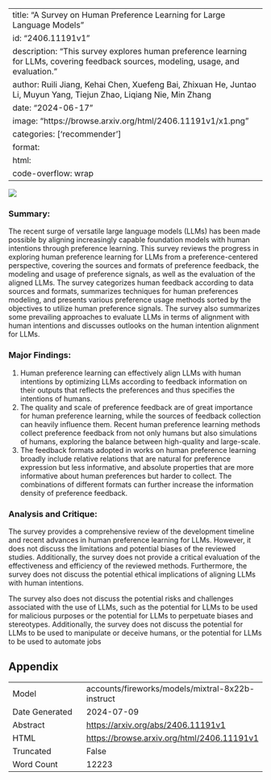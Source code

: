 
---
title: "A Survey on Human Preference Learning for Large Language Models"
id: "2406.11191v1"
description: "This survey explores human preference learning for LLMs, covering feedback sources, modeling, usage, and evaluation."
author: Ruili Jiang, Kehai Chen, Xuefeng Bai, Zhixuan He, Juntao Li, Muyun Yang, Tiejun Zhao, Liqiang Nie, Min Zhang
date: "2024-06-17"
image: "https://browse.arxiv.org/html/2406.11191v1/x1.png"
categories: ['recommender']
format:
  html:
    code-overflow: wrap
---

![](https://browse.arxiv.org/html/2406.11191v1/x1.png)

### Summary:

The recent surge of versatile large language models (LLMs) has been made possible by aligning increasingly capable foundation models with human intentions through preference learning. This survey reviews the progress in exploring human preference learning for LLMs from a preference-centered perspective, covering the sources and formats of preference feedback, the modeling and usage of preference signals, as well as the evaluation of the aligned LLMs. The survey categorizes human feedback according to data sources and formats, summarizes techniques for human preferences modeling, and presents various preference usage methods sorted by the objectives to utilize human preference signals. The survey also summarizes some prevailing approaches to evaluate LLMs in terms of alignment with human intentions and discusses outlooks on the human intention alignment for LLMs.

### Major Findings:

1. Human preference learning can effectively align LLMs with human intentions by optimizing LLMs according to feedback information on their outputs that reflects the preferences and thus specifies the intentions of humans.
2. The quality and scale of preference feedback are of great importance for human preference learning, while the sources of feedback collection can heavily influence them. Recent human preference learning methods collect preference feedback from not only humans but also simulations of humans, exploring the balance between high-quality and large-scale.
3. The feedback formats adopted in works on human preference learning broadly include relative relations that are natural for preference expression but less informative, and absolute properties that are more informative about human preferences but harder to collect. The combinations of different formats can further increase the information density of preference feedback.

### Analysis and Critique:

The survey provides a comprehensive review of the development timeline and recent advances in human preference learning for LLMs. However, it does not discuss the limitations and potential biases of the reviewed studies. Additionally, the survey does not provide a critical evaluation of the effectiveness and efficiency of the reviewed methods. Furthermore, the survey does not discuss the potential ethical implications of aligning LLMs with human intentions.

The survey also does not discuss the potential risks and challenges associated with the use of LLMs, such as the potential for LLMs to be used for malicious purposes or the potential for LLMs to perpetuate biases and stereotypes. Additionally, the survey does not discuss the potential for LLMs to be used to manipulate or deceive humans, or the potential for LLMs to be used to automate jobs

## Appendix

|          |          |
|----------|----------|
| Model     | accounts/fireworks/models/mixtral-8x22b-instruct       |
| Date Generated     | 2024-07-09       |
| Abstract | [https://arxiv.org/abs/2406.11191v1](https://arxiv.org/abs/2406.11191v1)        |
| HTML     | [https://browse.arxiv.org/html/2406.11191v1](https://browse.arxiv.org/html/2406.11191v1)       |
| Truncated       | False       |
| Word Count       | 12223       |
